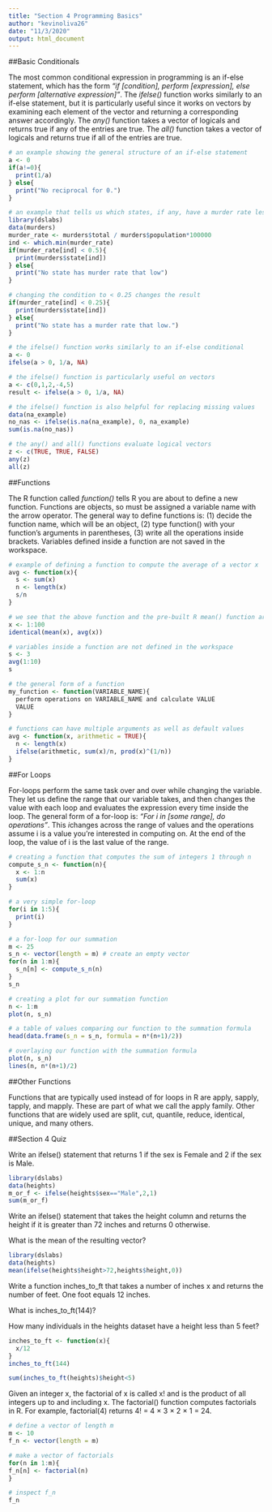 ```yaml
---
title: "Section 4 Programming Basics"
author: "kevinoliva26"
date: "11/3/2020"
output: html_document
---
```


##Basic Conditionals

The most common conditional expression in programming is an if-else statement, which has the form *"if [condition], perform [expression], else perform [alternative expression]"*.
The *ifelse()* function works similarly to an if-else statement, but it is particularly useful since it works on vectors by examining each element of the vector and returning a corresponding answer accordingly.
The *any()* function takes a vector of logicals and returns true if any of the entries are true.
The *all()* function takes a vector of logicals and returns true if all of the entries are true.

```r
# an example showing the general structure of an if-else statement
a <- 0
if(a!=0){
  print(1/a)
} else{
  print("No reciprocal for 0.")
}

# an example that tells us which states, if any, have a murder rate less than 0.5
library(dslabs)
data(murders)
murder_rate <- murders$total / murders$population*100000
ind <- which.min(murder_rate)
if(murder_rate[ind] < 0.5){
  print(murders$state[ind]) 
} else{
  print("No state has murder rate that low")
}

# changing the condition to < 0.25 changes the result
if(murder_rate[ind] < 0.25){
  print(murders$state[ind]) 
} else{
  print("No state has a murder rate that low.")
}

# the ifelse() function works similarly to an if-else conditional
a <- 0
ifelse(a > 0, 1/a, NA)

# the ifelse() function is particularly useful on vectors
a <- c(0,1,2,-4,5)
result <- ifelse(a > 0, 1/a, NA)

# the ifelse() function is also helpful for replacing missing values
data(na_example)
no_nas <- ifelse(is.na(na_example), 0, na_example) 
sum(is.na(no_nas))

# the any() and all() functions evaluate logical vectors
z <- c(TRUE, TRUE, FALSE)
any(z)
all(z)
```

##Functions

The R function called *function()* tells R you are about to define a new function.
Functions are objects, so must be assigned a variable name with the arrow operator.
The general way to define functions is: (1) decide the function name, which will be an object, (2) type function() with your function's arguments in parentheses, (3) write all the operations inside brackets.
Variables defined inside a function are not saved in the workspace.

```r
# example of defining a function to compute the average of a vector x
avg <- function(x){
  s <- sum(x)
  n <- length(x)
  s/n
}

# we see that the above function and the pre-built R mean() function are identical
x <- 1:100
identical(mean(x), avg(x))

# variables inside a function are not defined in the workspace
s <- 3
avg(1:10)
s

# the general form of a function
my_function <- function(VARIABLE_NAME){
  perform operations on VARIABLE_NAME and calculate VALUE
  VALUE
}

# functions can have multiple arguments as well as default values
avg <- function(x, arithmetic = TRUE){
  n <- length(x)
  ifelse(arithmetic, sum(x)/n, prod(x)^(1/n))
}
```


##For Loops

For-loops perform the same task over and over while changing the variable.  They let us define the range that our variable takes, and then changes the value with each loop and evaluates the expression every time inside the loop.
The general form of a for-loop is: *"For i in [some range], do operations"*.  This *i*changes across the range of values and the operations assume i is a value you're interested in computing on.
At the end of the loop, the value of i is the last value of the range.

```r
# creating a function that computes the sum of integers 1 through n
compute_s_n <- function(n){
  x <- 1:n
  sum(x)
}

# a very simple for-loop
for(i in 1:5){
  print(i)
}

# a for-loop for our summation
m <- 25
s_n <- vector(length = m) # create an empty vector
for(n in 1:m){
  s_n[n] <- compute_s_n(n)
}
s_n

# creating a plot for our summation function
n <- 1:m
plot(n, s_n)

# a table of values comparing our function to the summation formula
head(data.frame(s_n = s_n, formula = n*(n+1)/2))

# overlaying our function with the summation formula
plot(n, s_n)
lines(n, n*(n+1)/2)
```


##Other Functions

Functions that are typically used instead of for loops in R
are apply, sapply, tapply, and mapply.
These are part of what we call the apply family.
Other functions that are widely used are split, cut, quantile, reduce,
identical, unique, and many others.

##Section 4 Quiz

Write an ifelse() statement that returns 1 if the sex is Female and 2 if the sex is Male.

```r
library(dslabs)
data(heights)
m_or_f <- ifelse(heights$sex=="Male",2,1)
sum(m_or_f)
```

Write an ifelse() statement that takes the height column and returns the height if it is greater than 72 inches and returns 0 otherwise.

What is the mean of the resulting vector?

```r
library(dslabs)
data(heights)
mean(ifelse(heights$height>72,heights$height,0))
```

Write a function inches_to_ft that takes a number of inches x and returns the number of feet. One foot equals 12 inches.

What is inches_to_ft(144)?

How many individuals in the heights dataset have a height less than 5 feet?

```r
inches_to_ft <- function(x){
  x/12
}
inches_to_ft(144)

sum(inches_to_ft(heights)$height<5)
```

Given an integer x, the factorial of x is called x! and is the product of all integers up to and including x. The factorial() function computes factorials in R. For example, factorial(4) returns 4! = 4 × 3 × 2 × 1 = 24.

```r
# define a vector of length m
m <- 10
f_n <- vector(length = m)

# make a vector of factorials
for(n in 1:m){
f_n[n] <- factorial(n)
}

# inspect f_n
f_n
```

